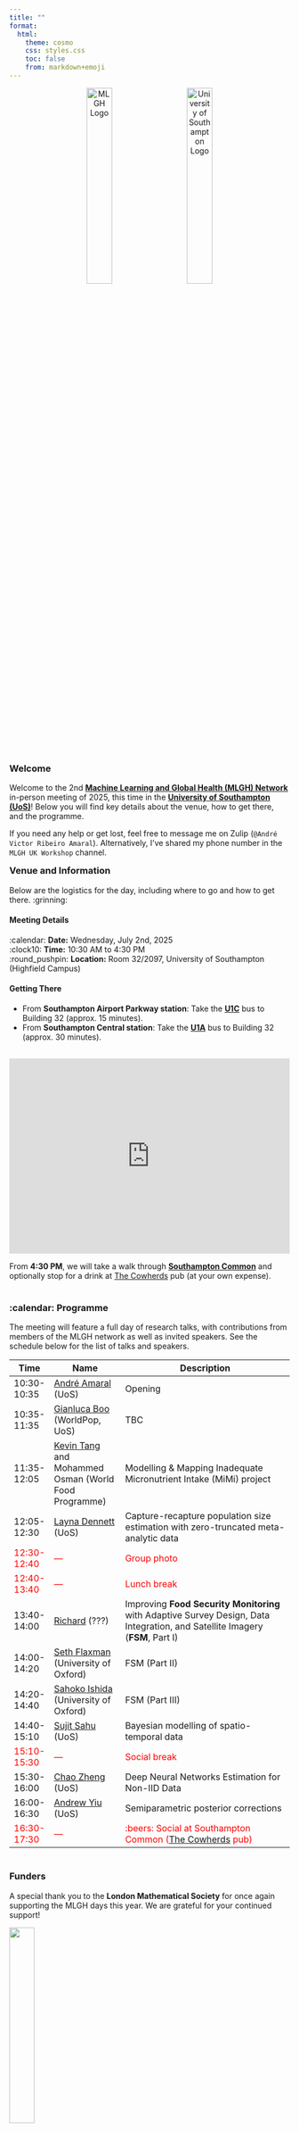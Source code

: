 ```yaml
---
title: ""
format:
  html:
    theme: cosmo
    css: styles.css
    toc: false
    from: markdown+emoji
---
```


<div style="text-align: center; margin-top: 10px; margin-bottom: 40px">
<img src="logo_mlgh.png" alt="MLGH Logo" style="width: 30%; display: inline-block; margin-right: 5%; vertical-align: middle;" />
<img src="logo_UoS.png" alt="University of Southampton Logo" style="width: 30%; display: inline-block; vertical-align: middle;" />
</div>

### **Welcome**

Welcome to the 2nd **[Machine Learning and Global Health (MLGH) Network](https://mlgh.net/){target="_blank"}** in-person meeting of 2025, this time in the **[University of Southampton (UoS)](https://www.southampton.ac.uk/about/faculties-schools-departments/school-of-mathematical-sciences){target="_blank"}**! Below you will find key details about the venue, how to get there, and the programme.

If you need any help or get lost, feel free to message me on Zulip (`@André Victor Ribeiro Amaral`). Alternatively, I’ve shared my phone number in the `MLGH UK Workshop` channel.

<div style="margin-top: -40px"></div>

<br />

### **Venue and Information**{#venue}

Below are the logistics for the day, including where to go and how to get there. :grinning: 

#### Meeting Details
:calendar: **Date:** Wednesday, July 2nd, 2025  
:clock10: **Time:** 10:30 AM to 4:30 PM  
:round_pushpin: **Location:** Room 32/2097, University of Southampton (Highfield Campus)

#### Getting There  
- From **Southampton Airport Parkway station**: Take the [**U1C**](https://maps.app.goo.gl/W94eYcmEhEpQGHyX6){target="_blank"} bus to Building 32 (approx. 15 minutes).
- From **Southampton Central station**: Take the [**U1A**](https://maps.app.goo.gl/FeLCKLUVg6ErZ4rcA){target="_blank"} bus to Building 32 (approx. 30 minutes).

<div style="margin-top: 30px"></div>

<iframe src="https://maps.southampton.ac.uk/#17/50.93697/-1.39610" style="border: 0; width: 100%; height: 350px; overflow: auto;"></iframe>

From **4:30 PM**, we will take a walk through **[Southampton Common](https://maps.app.goo.gl/Be7GxF3VzKbWyJMF9){target="_blank"}** and optionally stop for a drink at [The Cowherds](https://maps.app.goo.gl/8AysjtvWbdRPGz9y7){target="_blank"} pub (at your own expense).

<div style="margin-top: -15px"></div>

<br />

### :calendar: **Programme** {#programme}

The meeting will feature a full day of research talks, with contributions from members of the MLGH network as well as invited speakers. See the schedule below for the list of talks and speakers.

:::{.small-text}
| Time | Name            | Description                            |
| ---- | --------------- | -------------------------------------- | 
| 10:30-10:35 | [André Amaral](https://www.avramaral.com/) (UoS) | Opening |
| 10:35-11:35 | [Gianluca Boo](https://www.southampton.ac.uk/people/5xmflk/doctor-gianluca-boo){target="_blank"} (WorldPop, UoS) | TBC |
| 11:35-12:05 | [Kevin Tang](https://www.lshtm.ac.uk/aboutus/people/tang.kevin){target="_blank"} and Mohammed Osman (World Food Programme) | Modelling & Mapping Inadequate Micronutrient Intake (MiMi) project |
| 12:05-12:30 | [Layna Dennett](https://www.southampton.ac.uk/people/5xq75k/miss-layna-dennett){target="_blank"} (UoS) | Capture-recapture population size estimation with zero-truncated meta-analytic data |
| [12:30-12:40]{style="color: red"} | [—]{style="color: red"} | [Group photo]{style="color: red"} |
| [12:40-13:40]{style="color: red"} | [—]{style="color: red"} | [Lunch break]{style="color: red"} |
| 13:40-14:00 | [Richard](XXX){target="_blank"} (???) | Improving **Food Security Monitoring** with Adaptive Survey Design, Data Integration, and Satellite Imagery (**FSM**, Part I) |
| 14:00-14:20 | [Seth Flaxman](https://www.cs.ox.ac.uk/people/seth.flaxman/){target="_blank"} (University of Oxford) | FSM (Part II) |
| 14:20-14:40 | [Sahoko Ishida](https://www.cs.ox.ac.uk/people/sahoko.ishida/){target="_blank"} (University of Oxford) | FSM (Part III) |
| 14:40-15:10 | [Sujit Sahu](https://www.southampton.ac.uk/people/5wynjr/professor-sujit-sahu){target="_blank"} (UoS) | Bayesian modelling of spatio-temporal data |
| [15:10-15:30]{style="color: red"} | [—]{style="color: red"} | [Social break]{style="color: red"} |
| 15:30-16:00 | [Chao Zheng](https://www.southampton.ac.uk/people/5y7b6h/doctor-chao-zheng){target="_blank"} (UoS) | Deep Neural Networks Estimation for Non-IID Data |
| 16:00-16:30 | [Andrew Yiu](https://scholar.google.com/citations?hl=en&user=Kn6mpgsAAAAJ){target="_blank"} (UoS) | Semiparametric posterior corrections |
| [16:30-17:30]{style="color: red"} | [—]{style="color: red"} | [:beers: Social at Southampton Common (<a href="https://maps.app.goo.gl/8AysjtvWbdRPGz9y7" target="_blank">The Cowherds</a> pub)]{style="color: red"} |

:::

<div style="margin-top: -15px"></div>

<br />

### **Funders** {#funders}

A special thank you to the **London Mathematical Society** for once again supporting the MLGH days this year. We are grateful for your continued support!

![](logo_LMS){width=30% fig-align="center"}